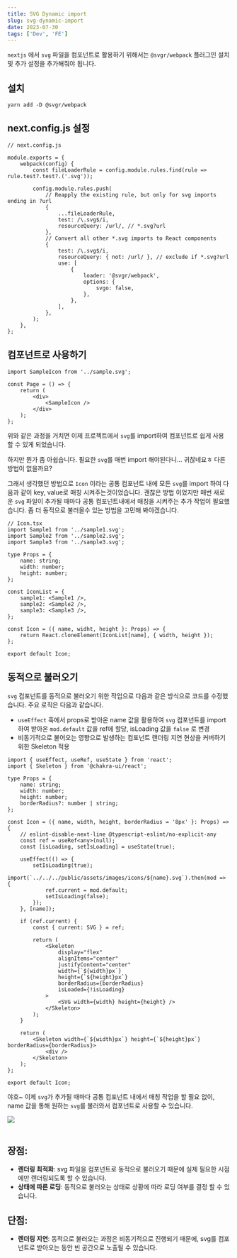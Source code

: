 ```yaml
---
title: SVG Dynamic import
slug: svg-dynamic-import
date: 2023-07-30
tags: ['Dev', 'FE']
---
```


`nextjs` 에서 `svg` 파일을 컴포넌트로 활용하기 위해서는 `@svgr/webpack` 플러그인 설치 및 추가 설정을 추가해줘야 됩니다.

## 설치

```tsx
yarn add -D @svgr/webpack
```

## next.config.js 설정

```
// next.config.js

module.exports = {
    webpack(config) {
        const fileLoaderRule = config.module.rules.find(rule => rule.test?.test?.('.svg'));

        config.module.rules.push(
            // Reapply the existing rule, but only for svg imports ending in ?url
            {
                ...fileLoaderRule,
                test: /\.svg$/i,
                resourceQuery: /url/, // *.svg?url
            },
            // Convert all other *.svg imports to React components
            {
                test: /\.svg$/i,
                resourceQuery: { not: /url/ }, // exclude if *.svg?url
                use: [
                    {
                        loader: '@svgr/webpack',
                        options: {
                            svgo: false,
                        },
                    },
                ],
            },
        );
    },
};
```

## 컴포넌트로 사용하기

```
import SampleIcon from '../sample.svg';

const Page = () => {
    return (
        <div>
            <SampleIcon />
        </div>
    );
};
```

위와 같은 과정을 거치면 이제 프로젝트에서 `svg`를 import하여 컴포넌트로 쉽게 사용 할 수 있게 되었습니다.

하지만 뭔가 좀 아쉽습니다. 필요한 `svg`를 매번 import 해야된다니… 귀찮네요ㅎ 다른 방법이 없을까요?

그래서 생각했던 방법으로 `Icon` 이라는 공통 컴포넌트 내에 모든 `svg`를 import 하여 다음과 같이 key, value로 매칭 시켜주는것이었습니다. 괜찮은 방법 이었지만 매번 새로운 `svg` 파일이 추가될 때마다 공통 컴포넌트내에서 매칭을 시켜주는 추가 작업이 필요했습니다. 좀 더 동적으로 불러올수 있는 방법을 고민해 봐야겠습니다.

```
// Icon.tsx
import Sample1 from '../sample1.svg';
import Sample2 from '../sample2.svg';
import Sample3 from '../sample3.svg';

type Props = {
    name: string;
    width: number;
    height: number;
};

const IconList = {
    sample1: <Sample1 />,
    sample2: <Sample2 />,
    sample3: <Sample3 />,
};

const Icon = ({ name, widht, height }: Props) => {
    return React.cloneElement(IconList[name], { width, height });
};

export default Icon;
```

## 동적으로 불러오기

`svg` 컴포넌트를 동적으로 불러오기 위한 작업으로 다음과 같은 방식으로 코드를 수정했습니다. 주요 로직은 다음과 같습니다.

- `useEffect` 훅에서 props로 받아온 name 값을 활용하여 `svg` 컴포넌트를 import 하여 받아온 `mod.default` 값을 ref에 할당, isLoading 값을 `false` 로 변경
- 비동기적으로 불어오는 영향으로 발생하는 컴포넌트 랜더링 지연 현상을 커버하기 위한 Skeleton 적용

```
import { useEffect, useRef, useState } from 'react';
import { Skeleton } from '@chakra-ui/react';

type Props = {
    name: string;
    width: number;
    height: number;
    borderRadius?: number | string;
};

const Icon = ({ name, width, height, borderRadius = '8px' }: Props) => {
    // eslint-disable-next-line @typescript-eslint/no-explicit-any
    const ref = useRef<any>(null);
    const [isLoading, setIsLoading] = useState(true);

    useEffect(() => {
        setIsLoading(true);
        import(`../../../public/assets/images/icons/${name}.svg`).then(mod => {
            ref.current = mod.default;
            setIsLoading(false);
        });
    }, [name]);

    if (ref.current) {
        const { current: SVG } = ref;

        return (
            <Skeleton
                display="flex"
                alignItems="center"
                justifyContent="center"
                width={`${width}px`}
                height={`${height}px`}
                borderRadius={borderRadius}
                isLoaded={!isLoading}
            >
                <SVG width={width} height={height} />
            </Skeleton>
        );
    }

    return (
        <Skeleton width={`${width}px`} height={`${height}px`} borderRadius={borderRadius}>
            <div />
        </Skeleton>
    );
};

export default Icon;
```

야호~ 이제 `svg`가 추가될 때마다 공통 컴포넌트 내에서 매칭 작업을 할 필요 없이, name 값을 통해 원하는 `svg`를 불러와서 컴포넌트로 사용할 수 있습니다.

<img src="https://github.com/leye195/blog/assets/30601503/a4b395d5-fa22-42a2-bddf-a868aa68cc6e" />
<br />
<br />

## 장점:

- **렌더링 최적화**: svg 파일을 컴포넌트로 동적으로 불러오기 때문에 실제 필요한 시점에만 렌더링되도록 할 수 있습니다.
- **상태에 따른 로딩**: 동적으로 불러오는 상태로 상황에 따라 로딩 여부를 결정 할 수 있습니다.

## 단점:

- **렌더링 지연**: 동적으로 불러오는 과정은 비동기적으로 진행되기 때문에, svg를 컴포넌트로 받아오는 동안 빈 공간으로 노출될 수 있습니다.
